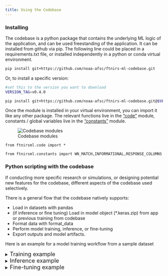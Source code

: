 ```yaml
---
title: Using the Codebase
---
```


### Installing

The codebase is a python package that contains the underlying ML logic of the application, and can be used freestanding of the application. It can be installed from github via pip. The following line could be placed in a requirements.txt file, or installed independently in a python or conda virtual environment. 

```.bash
pip install git+https://github.com/noaa-afsc/ftnirs-ml-codebase.git

```

Or, to install a specific version:

```.bash
#set this to the version you want to download
VERSION_TAG=v0.4.0

pip install git+https://github.com/noaa-afsc/ftnirs-ml-codebase.git@$VERSION_TAG


```

Once the module is installed in your virtual environment, you can import it like any other package. The relevant functions live in the ["code"](https://github.com/noaa-afsc/ftnirs-ml-codebase/blob/main/ftnirsml/code.py) module, constants / global variables live in the ["constants"](https://github.com/noaa-afsc/ftnirs-ml-codebase/blob/main/ftnirsml/constants.py) module. 

![Codebase modules](/content/images/codebase-package.png)

```.python

from ftnirsml.code import *

from ftnirsml.constants import WN_MATCH,INFORMATIONAL,RESPONSE_COLUMNS

```

### Python scripting with the codebase

If conducting more specific research or simulations, or designing potential new features for the codebase, different aspects of the codebase used selectively. 

There is a general flow that the codebase natively supports: 

* Load in datasets with pandas
* (if inference or fine tuning) Load in model object (*.keras.zip) from app or previous training from codebase
* Format data with format_data
* Perform model training, inference, or fine-tuning
* Export outputs and model artifacts.

Here is an example for a model training workflow from a sample dataset 

<details>

<summary><font size = "4">Training example</font></summary>

<iframe src="training_ex1.html" width="100%" height="1200px" style="border:none;"></iframe>

</details>

<details>

<summary><font size = "4">Inference example</font></summary>

<iframe src="inference_ex1.html" width="100%" height="1200px" style="border:none;"></iframe>

</details>

<details>

<summary><font size = "4">Fine-tuning example</font></summary>

<iframe src="finetune_ex1.html" width="100%" height="1200px" style="border:none;"></iframe>

</details>

